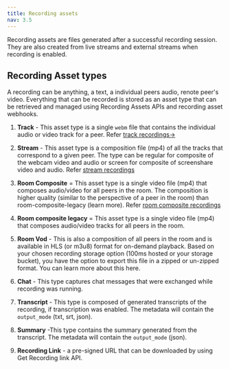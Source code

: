 ```yaml
---
title: Recording assets
nav: 3.5
---
```


Recording assets are files generated after a successful recording session. They are also created from live streams and external streams when recording is enabled.




## Recording Asset types

A recording can be anything, a text, a individual peers audio, renote peer's video. Everything that can be recorded is stored as an asset type that can be retrieved and managed using Recording Assets APIs and recording asset webhooks.

1. **Track** - This asset type is a single `webm` file that contains the individual audio or video track for a peer. Refer [track recordings->](/get-started/v2/get-started/features/recordings/recording-modes/track-recordings)

2. **Stream** - This asset type is a composition file (mp4) of all the tracks that correspond to a given peer. The type can be regular for composite of the webcam video and audio or screen for composite of screenshare video and audio. Refer [stream recordings](/get-started/v2/get-started/features/recordings/recording-modes/stream-recording)

3. **Room Composite** = This asset type is a single video file (mp4) that composes audio/video for all peers in the room. The composition is higher quality (similar to the perspective of a peer in the room) than room-composite-legacy (learn more). Refer [room composite recordings](/get-started/v2/get-started/features/recordings/recording-modes/comparing-recording-modes)

4. **Room composite legacy** = This asset type is a single video file (mp4) that composes audio/video tracks for all peers in the room.

5. **Room Vod** - This is also a composition of all peers in the room and is available in HLS (or m3u8) format for on-demand playback. Based on your chosen recording storage option (100ms hosted or your storage bucket), you have the option to export this file in a zipped or un-zipped format. You can learn more about this here.

6. **Chat** - This type captures chat messages that were exchanged while recording was running.

7. **Transcript** - This type is composed of generated transcripts of the recording, if transcription was enabled. The metadata will contain the `output_mode` (txt, srt, json).

8. **Summary** -This type contains the summary generated from the transcript. The metadata will contain the `output_mode` (json).

9. **Recording Link** - a pre-signed URL that can be downloaded by using Get Recording link API.
